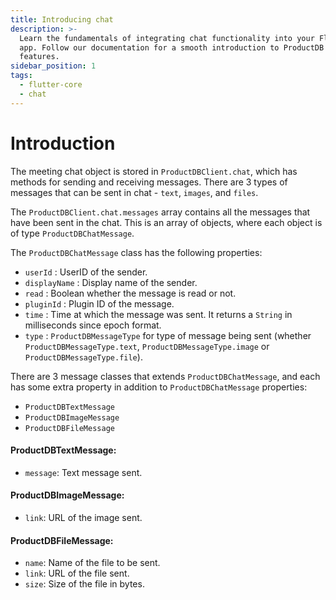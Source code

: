 ```yaml
---
title: Introducing chat
description: >-
  Learn the fundamentals of integrating chat functionality into your Flutter
  app. Follow our documentation for a smooth introduction to ProductDB's chat
  features.
sidebar_position: 1
tags:
  - flutter-core
  - chat
---
```


# Introduction

The meeting chat object is stored in `ProductDBClient.chat`, which has methods for
sending and receiving messages. There are 3 types of messages that can be sent
in chat - `text`, `images`, and `files`.

The `ProductDBClient.chat.messages` array contains all the messages that have been
sent in the chat. This is an array of objects, where each object is of type
`ProductDBChatMessage`.

The `ProductDBChatMessage` class has the following properties:

- `userId` : UserID of the sender.
- `displayName` : Display name of the sender.
- `read` : Boolean whether the message is read or not.
- `pluginId` : Plugin ID of the message.
- `time` : Time at which the message was sent. It returns a `String` in milliseconds since epoch format.
- `type` : `ProductDBMessageType` for type of message being sent (whether
  `ProductDBMessageType.text`, `ProductDBMessageType.image` or `ProductDBMessageType.file`).

There are 3 message classes that extends `ProductDBChatMessage`, and each has some
extra property in addition to `ProductDBChatMessage` properties:

- `ProductDBTextMessage`
- `ProductDBImageMessage`
- `ProductDBFileMessage`

#### ProductDBTextMessage:

- `message`: Text message sent.

#### ProductDBImageMessage:

- `link`: URL of the image sent.

#### ProductDBFileMessage:

- `name`: Name of the file to be sent.
- `link`: URL of the file sent.
- `size`: Size of the file in bytes.

<head>
  <title>Flutter Core Introducing chat</title>
  <meta name="description" content="Learn the fundamentals of integrating chat functionality into your Flutter app. Follow our documentation for a smooth introduction to ProductDB's chat features."/>
</head>
